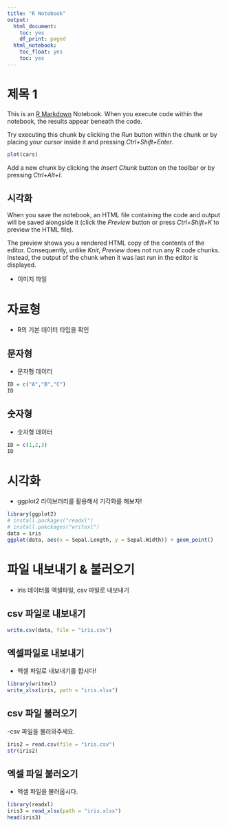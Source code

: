 ```yaml
---
title: "R Notebook"
output:
  html_document:
    toc: yes
    df_print: paged
  html_notebook:
    toc_float: yes
    toc: yes
---
```


# 제목 1

This is an [R Markdown](http://rmarkdown.rstudio.com) Notebook. When you execute code within the notebook, the results appear beneath the code. 

Try executing this chunk by clicking the *Run* button within the chunk or by placing your cursor inside it and pressing *Ctrl+Shift+Enter*. 

```r
plot(cars)
```

Add a new chunk by clicking the *Insert Chunk* button on the toolbar or by pressing *Ctrl+Alt+I*.

## 시각화

When you save the notebook, an HTML file containing the code and output will be saved alongside it (click the *Preview* button or press *Ctrl+Shift+K* to preview the HTML file).

The preview shows you a rendered HTML copy of the contents of the editor. Consequently, unlike *Knit*, *Preview* does not run any R code chunks. Instead, the output of the chunk when it was last run in the editor is displayed.

- 이미지 파일

# 자료형
- R의 기본 데이터 타입을 확인

## 문자형
- 문자형 데이터
```r
ID = c("A","B","C")
ID
```
## 숫자형
- 숫자형 데이터
```r
ID = c(1,2,3)
ID
```
# 시각화
- ggplot2 라이브러리를 활용해서 기각화를 해보자!
```r
library(ggplot2)
# install.packages("readxl")
# install.pakckages("writexl")
data = iris
ggplot(data, aes(x = Sepal.Length, y = Sepal.Width)) + geom_point()
```

# 파일 내보내기 & 불러오기
- iris 데이터를 엑셀파일, csv 파일로 내보내기

## csv 파일로 내보내기
```r
write.csv(data, file = "iris.csv")
```

## 엑셀파일로 내보내기
- 엑셀 파일로 내보내기를 합시다!
```r
library(writexl)
write_xlsx(iris, path = "iris.xlsx")
```

## csv 파일 불러오기
-csv 파일을 불러와주세요.
```r
iris2 = read.csv(file = "iris.csv")
str(iris2)
```

## 엑셀 파일 불러오기
- 엑셀 파일을 불러옵시다.
```r
library(readxl)
iris3 = read_xlsx(path = "iris.xlsx")
head(iris3)
```

